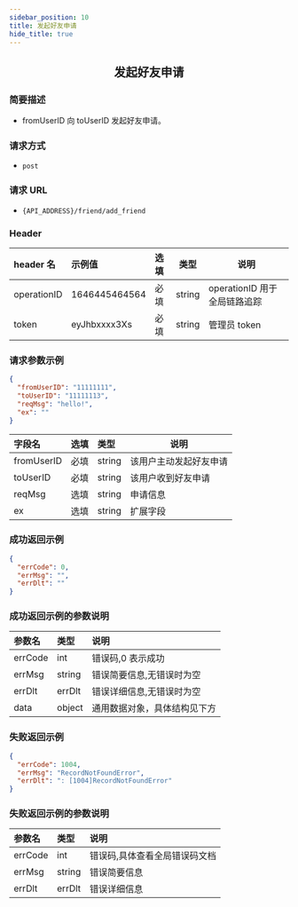 ```yaml
---
sidebar_position: 10
title: 发起好友申请
hide_title: true
---
```


<center>

## 发起好友申请

</center>

### 简要描述

- fromUserID 向 toUserID 发起好友申请。

### 请求方式

- `post`

### 请求 URL

- `{API_ADDRESS}/friend/add_friend`

### Header

| header 名   | 示例值        | 选填 | 类型   | 说明                         |
| :---------- | :------------ | :--- | ------ | ---------------------------- |
| operationID | 1646445464564 | 必填 | string | operationID 用于全局链路追踪 |
| token       | eyJhbxxxx3Xs  | 必填 | string | 管理员 token                 |

### 请求参数示例

```json
{
  "fromUserID": "11111111",
  "toUserID": "11111113",
  "reqMsg": "hello!",
  "ex": ""
}
```

| 字段名     | 选填 | 类型   | 说明                   |
| :--------- | :--- | :----- | ---------------------- |
| fromUserID | 必填 | string | 该用户主动发起好友申请 |
| toUserID   | 必填 | string | 该用户收到好友申请     |
| reqMsg     | 选填 | string | 申请信息               |
| ex         | 选填 | string | 扩展字段               |

### 成功返回示例

```json
{
  "errCode": 0,
  "errMsg": "",
  "errDlt": ""
}
```

### 成功返回示例的参数说明

| 参数名  | 类型   | 说明                         |
| :------ | :----- | :--------------------------- |
| errCode | int    | 错误码,0 表示成功            |
| errMsg  | string | 错误简要信息,无错误时为空    |
| errDlt  | errDlt | 错误详细信息,无错误时为空    |
| data    | object | 通用数据对象，具体结构见下方 |

### 失败返回示例

```json
{
  "errCode": 1004,
  "errMsg": "RecordNotFoundError",
  "errDlt": ": [1004]RecordNotFoundError"
}
```

### 失败返回示例的参数说明

| 参数名  | 类型   | 说明                          |
| :------ | :----- | :---------------------------- |
| errCode | int    | 错误码,具体查看全局错误码文档 |
| errMsg  | string | 错误简要信息                  |
| errDlt  | errDlt | 错误详细信息                  |

